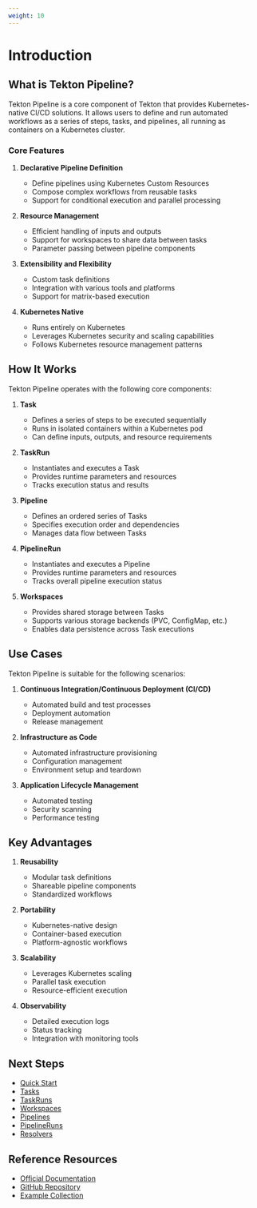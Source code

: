 ```yaml
---
weight: 10
---
```


# Introduction

## What is Tekton Pipeline?

Tekton Pipeline is a core component of Tekton that provides Kubernetes-native CI/CD solutions. It allows users to define and run automated workflows as a series of steps, tasks, and pipelines, all running as containers on a Kubernetes cluster.

### Core Features

1. **Declarative Pipeline Definition**
   - Define pipelines using Kubernetes Custom Resources
   - Compose complex workflows from reusable tasks
   - Support for conditional execution and parallel processing

2. **Resource Management**
   - Efficient handling of inputs and outputs
   - Support for workspaces to share data between tasks
   - Parameter passing between pipeline components

3. **Extensibility and Flexibility**
   - Custom task definitions
   - Integration with various tools and platforms
   - Support for matrix-based execution

4. **Kubernetes Native**
   - Runs entirely on Kubernetes
   - Leverages Kubernetes security and scaling capabilities
   - Follows Kubernetes resource management patterns

## How It Works

Tekton Pipeline operates with the following core components:

1. **Task**
   - Defines a series of steps to be executed sequentially
   - Runs in isolated containers within a Kubernetes pod
   - Can define inputs, outputs, and resource requirements

2. **TaskRun**
   - Instantiates and executes a Task
   - Provides runtime parameters and resources
   - Tracks execution status and results

3. **Pipeline**
   - Defines an ordered series of Tasks
   - Specifies execution order and dependencies
   - Manages data flow between Tasks

4. **PipelineRun**
   - Instantiates and executes a Pipeline
   - Provides runtime parameters and resources
   - Tracks overall pipeline execution status

5. **Workspaces**
   - Provides shared storage between Tasks
   - Supports various storage backends (PVC, ConfigMap, etc.)
   - Enables data persistence across Task executions

## Use Cases

Tekton Pipeline is suitable for the following scenarios:

1. **Continuous Integration/Continuous Deployment (CI/CD)**
   - Automated build and test processes
   - Deployment automation
   - Release management

2. **Infrastructure as Code**
   - Automated infrastructure provisioning
   - Configuration management
   - Environment setup and teardown

3. **Application Lifecycle Management**
   - Automated testing
   - Security scanning
   - Performance testing

## Key Advantages

1. **Reusability**
   - Modular task definitions
   - Shareable pipeline components
   - Standardized workflows

2. **Portability**
   - Kubernetes-native design
   - Container-based execution
   - Platform-agnostic workflows

3. **Scalability**
   - Leverages Kubernetes scaling
   - Parallel task execution
   - Resource-efficient execution

4. **Observability**
   - Detailed execution logs
   - Status tracking
   - Integration with monitoring tools

## Next Steps

- [Quick Start](./quick_start.mdx)
- [Tasks](./concepts/task_concept.mdx)
- [TaskRuns](./concepts/taskrun_concept.mdx)
- [Workspaces](./concepts/workspace_concept.mdx)
- [Pipelines](./concepts/pipeline_concept.mdx)
- [PipelineRuns](./concepts/pipelinerun_concept.mdx)
- [Resolvers](./concepts/resolver_concept.mdx)

## Reference Resources

- [Official Documentation](https://tekton.dev/docs/pipelines/)
- [GitHub Repository](https://github.com/tektoncd/pipeline)
- [Example Collection](https://github.com/tektoncd/pipeline/tree/main/examples)
